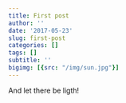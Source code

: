 ```yaml
---
title: First post
author: ''
date: '2017-05-23'
slug: first-post
categories: []
tags: []
subtitle: ''
bigimg: [{src: "/img/sun.jpg"}]
---
```


And let there be ligth!